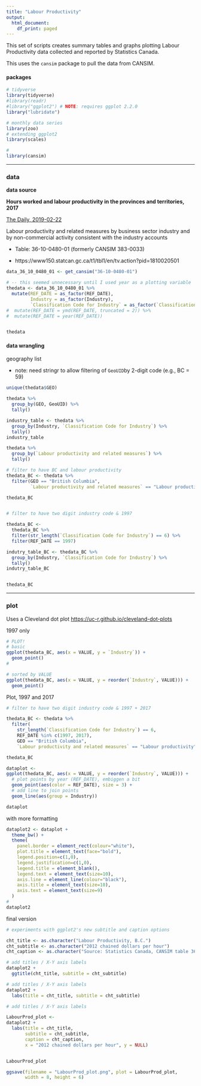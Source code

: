 ```yaml
---
title: "Labour Productivity"
output:
  html_document:
    df_print: paged
---
```

<!--
Copyright 2018-2019 Province of British Columbia

Licensed under the Apache License, Version 2.0 (the "License");
you may not use this file except in compliance with the License.
You may obtain a copy of the License at

http://www.apache.org/licenses/LICENSE-2.0

Unless required by applicable law or agreed to in writing, software distributed under the License is distributed on an "AS IS" BASIS,
WITHOUT WARRANTIES OR CONDITIONS OF ANY KIND, either express or implied.
See the License for the specific language governing permissions and limitations under the License.
-->


This set of scripts creates summary tables and graphs plotting Labour Productivity data collected and reported by Statistics Canada.

This uses the `cansim` package to pull the data from CANSIM.


#### packages



```r

# tidyverse
library(tidyverse)
#library(readr)
#library("ggplot2") # NOTE: requires ggplot 2.2.0 
library("lubridate")

# monthly data series
library(zoo)
# extending ggplot2
library(scales)

#
library(cansim)

```

---

### data

**data source**



**Hours worked and labour productivity in the provinces and territories, 2017**

[The Daily, 2019-02-22](https://www150.statcan.gc.ca/n1/daily-quotidien/190222/dq190222e-eng.htm)


Labour productivity and related measures by business sector industry and by non-commercial activity consistent with the industry accounts

*  Table: 36-10-0480-01 (formerly CANSIM  383-0033)

*  https://www150.statcan.gc.ca/t1/tbl1/en/tv.action?pid=1810020501



```r

data_36_10_0480_01 <- get_cansim("36-10-0480-01")

# -- this seemed unnecessary until I used year as a plotting variable
thedata <- data_36_10_0480_01 %>%
  mutate(REF_DATE = as_factor(REF_DATE),
         Industry = as_factor(Industry),
         `Classification Code for Industry` = as_factor(`Classification Code for Industry`))
#  mutate(REF_DATE = ymd(REF_DATE, truncated = 2)) %>%
#  mutate(REF_DATE = year(REF_DATE))


thedata


```


#### data wrangling


geography list

* note: need stringr to allow filtering of `GeoUID`by 2-digit code (e.g., BC = 59)

```r

unique(thedata$GEO)

thedata %>%
  group_by(GEO, GeoUID) %>%
  tally()

industry_table <- thedata %>%
  group_by(Industry, `Classification Code for Industry`) %>%
  tally()
industry_table

thedata %>%
  group_by(`Labour productivity and related measures`) %>%
  tally()

```





```r

# filter to have BC and labour productivity
thedata_BC <- thedata %>%
  filter(GEO == "British Columbia",
         `Labour productivity and related measures` == "Labour productivity")

thedata_BC


# filter to have two digit industry code & 1997

thedata_BC <- 
  thedata_BC %>%
  filter(str_length(`Classification Code for Industry`) == 6) %>%
  filter(REF_DATE == 1997)

indutry_table_BC <- thedata_BC %>%
  group_by(Industry, `Classification Code for Industry`) %>%
  tally()
indutry_table_BC


thedata_BC


```

--- 

### plot

Uses a Cleveland dot plot
[https://uc-r.github.io/cleveland-dot-plots]()



1997 only

```r
# PLOT!
# basic
ggplot(thedata_BC, aes(x = VALUE, y = `Industry`)) + 
  geom_point()
#

# sorted by VALUE
ggplot(thedata_BC, aes(x = VALUE, y = reorder(`Industry`, VALUE))) + 
  geom_point()


```



Plot, 1997 and 2017

```r
# filter to have two digit industry code & 1997 + 2017

thedata_BC <- thedata %>%
  filter(
    str_length(`Classification Code for Industry`) == 6,
    REF_DATE %in% c(1997, 2017),
    GEO == "British Columbia",
    `Labour productivity and related measures` == "Labour productivity")

thedata_BC

```


```r

dataplot <- 
ggplot(thedata_BC, aes(x = VALUE, y = reorder(`Industry`, VALUE))) + 
  # plot points by year (REF_DATE), embiggen a bit
  geom_point(aes(color = REF_DATE), size = 3) +
  # add line to join points
  geom_line(aes(group = Industry))

dataplot

```




with more formatting

```r

dataplot2 <- dataplot +
  theme_bw() +
  theme(
    panel.border = element_rect(colour="white"),
    plot.title = element_text(face="bold"),
    legend.position=c(1,0), 
    legend.justification=c(1,0),
    legend.title = element_blank(),
    legend.text = element_text(size=10),
    axis.line = element_line(colour="black"),
    axis.title = element_text(size=10),
    axis.text = element_text(size=9)
  )
#
dataplot2 

```

final version

```r

# experiments with ggplot2's new subtitle and caption options

cht_title <- as.character("Labour Productivity, B.C.")
cht_subtitle <- as.character("2012 chained dollars per hour")
cht_caption <- as.character("Source: Statistics Canada, CANSIM table 36-10-0480-01")

# add titles / X-Y axis labels
dataplot2 +
  ggtitle(cht_title, subtitle = cht_subtitle)

# add titles / X-Y axis labels
dataplot2 +
  labs(title = cht_title, subtitle = cht_subtitle)

# add titles / X-Y axis labels

LabourProd_plot <-
dataplot2 +
  labs(title = cht_title,
       subtitle = cht_subtitle,
       caption = cht_caption,
       x = "2012 chained dollars per hour", y = NULL)


LabourProd_plot

ggsave(filename = "LabourProd_plot.png", plot = LabourProd_plot,
       width = 8, height = 6)

```



